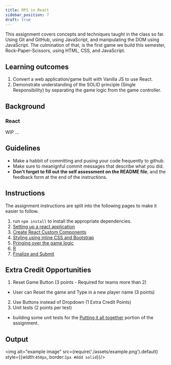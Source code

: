 ```yaml
---
title: RPS in React
sidebar_position: 7
draft: true
---
```

This assignment covers concepts and techniques taught in the class so far. Using Git and GitHub, using JavaScript, and manipulating the DOM using JavaScript. The culmination of that, is the first game we build this semester, Rock-Paper-Scissors, using HTML, CSS, and JavaScript.

## Learning outcomes
1. Convert a web application/game built with Vanilla JS to use React.
2. Demonstrate understanding of the SOLID principle (Single Responsibility) by separating the game logic from the game controller.

## Background
### React
WIP ...

## Guidelines
* Make a habbit of committing and pusing your code frequently to github.
* Make sure to meanignful commit messages that describe what you did.
* **Don't forget to fill out the self assessment on the README file**, and the feedback form at the end of the instructions.

## Instructions
The assignment instructions are split into the following pages to make it easier to follow.
1. run `npm install` to install the appropriate dependencies.
2. [Setting up a react application](layout)
2. [Create React Custom Components](layout)
3. [Styling using inline CSS and Bootstrap](styling)
4. [Pringing over the game logic](logic)
5. [R](controller)
6. [Finalize and Submit](finalize)

## Extra Credit Opportunities
1. Reset Game Button (3 points - Required for teams more than 2)
  - User can Reset the game and Type in a new player name (3 points)
2. Use Buttons instead of Dropdown (1 Extra Credit Points)
3. Unit tests (2 points per test)
  - building some unit tests for the [Putting it all together](controller) portion of the assignment.

## Output
<img alt="example image" src={require('./assets/example.png').default} style={{width:`450px`, border:`1px #ddd solid`}}/>